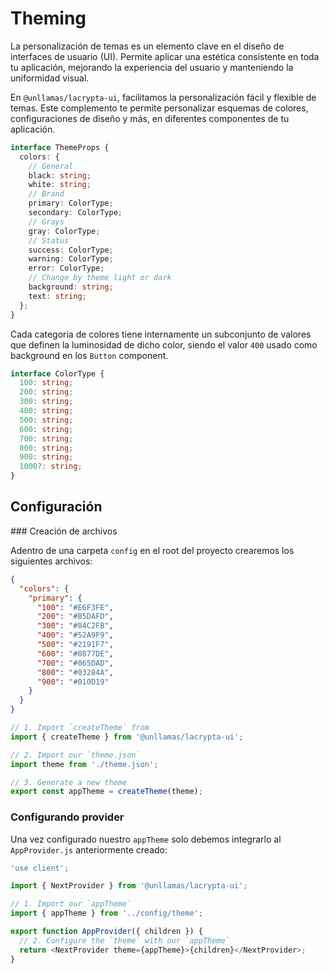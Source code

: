 
# Theming

La personalización de temas es un elemento clave en el diseño de interfaces de usuario (UI). Permite aplicar una estética consistente en toda tu aplicación, mejorando la experiencia del usuario y manteniendo la uniformidad visual.

En `@unllamas/lacrypta-ui`, facilitamos la personalización fácil y flexible de temas. Este complemento te permite personalizar esquemas de colores, configuraciones de diseño y más, en diferentes componentes de tu aplicación.

```ts
interface ThemeProps {
  colors: {
    // General
    black: string;
    white: string;
    // Brand
    primary: ColorType;
    secondary: ColorType;
    // Grays
    gray: ColorType;
    // Status
    success: ColorType;
    warning: ColorType;
    error: ColorType;
    // Change by theme light or dark
    background: string;
    text: string;
  };
}
```

Cada categoria de colores tiene internamente un subconjunto de valores que definen la luminosidad de dicho color, siendo el valor `400` usado como background en los `Button` component.

```ts
interface ColorType {
  100: string;
  200: string;
  300: string;
  400: string;
  500: string;
  600: string;
  700: string;
  800: string;
  900: string;
  1000?: string;
}
```

## Configuración

<Steps>
### Creación de archivos

Adentro de una carpeta `config` en el root del proyecto crearemos los siguientes archivos:

```json copy filename="config/theme.json"
{
  "colors": {
    "primary": {
      "100": "#E6F3FE",
      "200": "#B5DAFD",
      "300": "#84C2FB",
      "400": "#52A9F9",
      "500": "#2191F7",
      "600": "#0877DE",
      "700": "#065DAD",
      "800": "#03284A",
      "900": "#010D19"
    }
  }
}
```

```js copy filename="config/theme.js"
// 1. Import `createTheme` from
import { createTheme } from '@unllamas/lacrypta-ui';

// 2. Import our `theme.json`
import theme from './theme.json';

// 3. Generate a new theme
export const appTheme = createTheme(theme);
```

### Configurando provider

Una vez configurado nuestro `appTheme` solo debemos integrarlo al `AppProvider.js` anteriormente creado:

```js copy {6, 10} filename="context/AppProvider.js"
'use client';

import { NextProvider } from '@unllamas/lacrypta-ui';

// 1. Import our `appTheme`
import { appTheme } from '../config/theme';

export function AppProvider({ children }) {
  // 2. Configure the `theme` with our `appTheme`
  return <NextProvider theme={appTheme}>{children}</NextProvider>;
}
```

</Steps>

